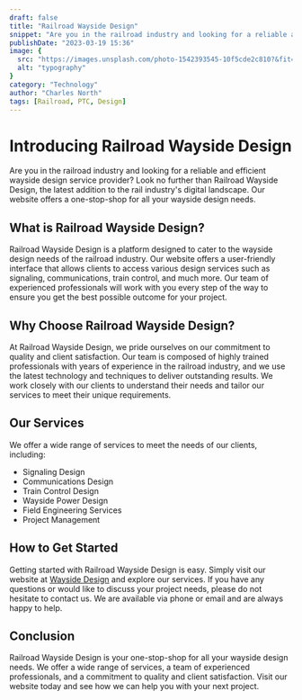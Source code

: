 ```yaml
---
draft: false
title: "Railroad Wayside Design"
snippet: "Are you in the railroad industry and looking for a reliable and efficient wayside design service provider? Look no further than Railroad Wayside Design, the latest addition to the rail industry's digital landscape. Our website offers a one-stop-shop for all your wayside design needs."
publishDate: "2023-03-19 15:36"
image: {
  src: "https://images.unsplash.com/photo-1542393545-10f5cde2c810?&fit=crop&w=430&h=240",
  alt: "typography"
}
category: "Technology"
author: "Charles North"
tags: [Railroad, PTC, Design]
---
```


# Introducing Railroad Wayside Design

Are you in the railroad industry and looking for a reliable and efficient wayside design service provider? Look no further than Railroad Wayside Design, the latest addition to the rail industry's digital landscape. Our website offers a one-stop-shop for all your wayside design needs.

## What is Railroad Wayside Design?

Railroad Wayside Design is a platform designed to cater to the wayside design needs of the railroad industry. Our website offers a user-friendly interface that allows clients to access various design services such as signaling, communications, train control, and much more. Our team of experienced professionals will work with you every step of the way to ensure you get the best possible outcome for your project.

## Why Choose Railroad Wayside Design?

At Railroad Wayside Design, we pride ourselves on our commitment to quality and client satisfaction. Our team is composed of highly trained professionals with years of experience in the railroad industry, and we use the latest technology and techniques to deliver outstanding results. We work closely with our clients to understand their needs and tailor our services to meet their unique requirements.

## Our Services

We offer a wide range of services to meet the needs of our clients, including:

- Signaling Design
- Communications Design
- Train Control Design
- Wayside Power Design
- Field Engineering Services
- Project Management

## How to Get Started

Getting started with Railroad Wayside Design is easy. Simply visit our website at [Wayside Design](http://morrisonj.com) and explore our services. If you have any questions or would like to discuss your project needs, please do not hesitate to contact us. We are available via phone or email and are always happy to help.

## Conclusion

Railroad Wayside Design is your one-stop-shop for all your wayside design needs. We offer a wide range of services, a team of experienced professionals, and a commitment to quality and client satisfaction. Visit our website today and see how we can help you with your next project.
